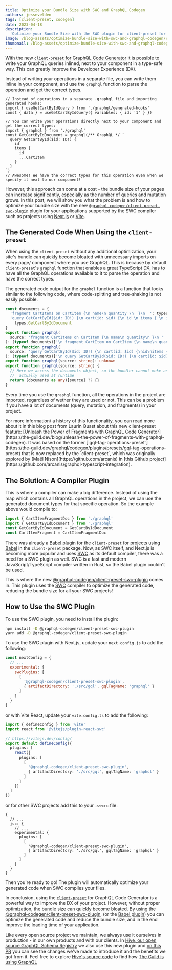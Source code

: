 ```yaml
---
title: Optimize your Bundle Size with SWC and GraphQL Codegen
authors: jessevelden
tags: [client-preset, codegen]
date: 2023-04-18
description:
  'Optimize your Bundle Size with the SWC plugin for client-preset for GraphQL Code Generator'
image: /blog-assets/optimize-bundle-size-with-swc-and-graphql-codegen/cover.png
thumbnail: /blog-assets/optimize-bundle-size-with-swc-and-graphql-codegen/thumbnail.png
---
```



With the new
[`client-preset` for GraphQL Code Generator](https://the-guild.dev/blog/unleash-the-power-of-fragments-with-graphql-codegen)
it is possible to write your GraphQL queries inlined, next to your component in a type-safe way.
This can greatly improve the Developer Experience (DX).

Instead of writing your operations in a separate file, you can write them inline in your component,
and use the `graphql` function to parse the operation and get the correct types.

```tsx
// Instead of operations in a separate .graphql file and importing generated hooks:
import { useGetCartByIdQuery } from './graphql/generated-hooks'
const { data } = useGetCartByIdQuery({ variables: { id: '1' } })

// You can write your operations directly next to your component and get the correct types:
import { graphql } from './graphql'
const GetCartByIdDocument = graphql(/** GraphQL */ `
  query GetCartById($id: ID!) {
    id
    items {
      id
      ...CartItem
    }
  }
`)
// Awesome! We have the correct types for this operation even when we specify it next to our component!
```

However, this approach can come at a cost - the bundle size of your pages can increase
significantly, especially as the number of queries and mutation grows. In this post, we will show
you what the problem is and how to optimize your bundle size with the new
[`@graphql-codegen/client-preset-swc-plugin`](https://www.npmjs.com/package/@graphql-codegen/client-preset-swc-plugin)
plugin for your applications supported by the SWC compiler such as projects using
[Next.js](https://nextjs.org) or [Vite](https://vitejs.dev/).

## The Generated Code When Using the `client-preset`

When using the `client-preset` without any additional optimization, your site's bundle can quickly
become bloated with unnecessary imports on every page/ component where you use GraphQL. This is
because by default `client-preset`'s `graphql` function that enables a great TypeScript DX, has to
have all the GraphQL operations available to it to parse the operation and have the correct types.

The generated code output for the `graphql` function is a function that looks similar to the
following code, where code-splitting and tree-shaking is not easily possible.

```ts
const documents = {
  'fragment CartItems on CartItem {\n name\n quantity \n  }\n  ': types.CartItemsFragmentDoc,
  'query GetCartById($id: ID!) {\n cart(id: $id) {\n id \n items { \n id \n ...CartItem\n }\n totalItems\n}\n  }\n':
    types.GetCartByIdDocument
}
export function graphql(
  source: 'fragment CartItems on CartItem {\n name\n quantity\n }\n '
): (typeof documents)['\n fragment CartItem on CartItem {\n name\n quantity\n }\n ']
export function graphql(
  source: 'query GetCartById($id: ID!) {\n cart(id: $id) {\nid\nitems {\nid\n...CartItem\n}\ntotalItems\n }\n }\n'
): (typeof documents)['\n query GetCartById($id: ID!) {\n cart(id: $id) {\n id\n items {\n id \n ...CartItem \n } \n totalItems \n } \n } n']
export function graphql(source: string): unknown
export function graphql(source: string) {
  // Here we access the documents object, so the bundler cannot make assumption over what is
  //  actually used at runtime
  return (documents as any)[source] ?? {}
}
```

Every time you use the `graphql` function, all the operations in the project are imported,
regardless of wether they are used or not. This can be a problem if you have a lot of documents
(query, mutation, and fragments) in your project.

<Callout>
  For more information/ a history of this functionality, you can read more about it in this blog
  post from Laurin Quast about this new client-preset feature: [Unleash the Power of Fragments with
  GraphQL Code
  Generator](https://the-guild.dev/blog/unleash-the-power-of-fragments-with-graphql-codegen). It was
  based on the former
  [`gql-tag-operations-preset`](https://the-guild.dev/graphql/codegen/plugins/presets/gql-tag-operations-preset)
  that is now replaced by the `client-preset`, which was originally explored by [Maël
  Nison](https://github.com/arcanis) in [this Github
  project](https://github.com/arcanis/graphql-typescript-integration).
</Callout>

## The Solution: A Compiler Plugin

This is where a compiler can make a big difference. Instead of using the map which contains all
GraphQL operations in the project, we can use the generated document types for that specific
operation. So the example above would compile to:

```ts
import { CartItemFragmentDoc } from './graphql'
import { GetCartByIdDocument } from './graphql'
const GetCartByIdDocument = GetCartByIdDocument
const CartItemFragment = CartItemFragmentDoc
```

There was already a
[Babel plugin](https://the-guild.dev/graphql/codegen/plugins/presets/preset-client#babel-plugin) for
the `client-preset` for projects using [Babel](https://babeljs.io) in the `client-preset` package.
Now, as SWC itself, and Next.js is becoming more popular and uses [SWC](https://swc.rs) as its
default compiler, there was a need for a SWC plugin as well. SWC is a fast and modern
JavaScript/TypeScript compiler written in Rust, so the Babel plugin couldn't be used.

This is where the new
[@graphql-codegen/client-preset-swc-plugin](https://www.npmjs.com/package/@graphql-codegen/client-preset-swc-plugin)
comes in. This plugin uses the [SWC](https://swc.rs) compiler to optimize the generated code,
reducing the bundle size for all your SWC projects!

## How to Use the SWC Plugin

To use the SWC plugin, you need to install the plugin:

```bash
npm install -D @graphql-codegen/client-preset-swc-plugin
yarn add -D @graphql-codegen/client-preset-swc-plugin
```

To use the SWC plugin with Next.js, update your `next.config.js` to add the following:

```js filename="next.config.js"
const nextConfig = {
  // ...
  experimental: {
    swcPlugins: [
      [
        '@graphql-codegen/client-preset-swc-plugin',
        { artifactDirectory: './src/gql', gqlTagName: 'graphql' }
      ]
    ]
  }
}
```

or with Vite React, update your `vite.config.ts` to add the following:

```ts filename="vite.config.ts"
import { defineConfig } from 'vite'
import react from '@vitejs/plugin-react-swc'

// https://vitejs.dev/config/
export default defineConfig({
  plugins: [
    react({
      plugins: [
        [
          '@graphql-codegen/client-preset-swc-plugin',
          { artifactDirectory: './src/gql', gqlTagName: 'graphql' }
        ]
      ]
    })
  ]
})
```

or for other SWC projects add this to your `.swcrc` file:

```json5 filename=".swcrc"
{
  // ...
  jsc: {
    // ...
    experimental: {
      plugins: [
        [
          '@graphql-codegen/client-preset-swc-plugin',
          { artifactDirectory: './src/gql', gqlTagName: 'graphql' }
        ]
      ]
    }
  }
}
```

Then you're ready to go! The plugin will automatically optimize your generated code when SWC
compiles your files.

In conclusion, using the
[`client-preset`](https://graphql-code-generator.com/plugins/presets/client-preset) for GraphQL Code
Generator is a powerful way to improve the DX of your project. However, without proper optimization,
the bundle size can quickly become bloated. By using the
[@graphql-codegen/client-preset-swc-plugin](https://www.npmjs.com/package/@graphql-codegen/client-preset-swc-plugin),
(or the
[Babel plugin](https://the-guild.dev/graphql/codegen/plugins/presets/preset-client#babel-plugin))
you can optimize the generated code and reduce the bundle size, and in the end improve the loading
time of your application.

Like every open source project we maintain, we always use it ourselves in production - in our own products and with our clients.
In [Hive, our open source GraphQL Schema Registry](https://the-guild.dev/graphql/hive) we also use this new plugin and [on this PR](https://github.com/kamilkisiela/graphql-hive/pull/2063) you can see the changes we've made to introduce it and the benefits we got from it.
Feel free to explore [Hive's source code](https://github.com/kamilkisiela/graphql-hive) to find how [The Guild is using GraphQL](https://www.youtube.com/watch?v=78ufgsWfgVc&list=PLhCf3AUOg4PgQoY_A6xWDQ70yaNtPYtZd&index=3&t=1081)
